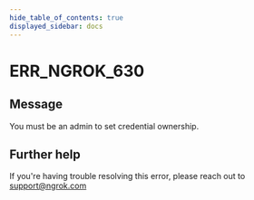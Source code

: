 ```yaml
---
hide_table_of_contents: true
displayed_sidebar: docs
---
```



# ERR_NGROK_630

## Message

You must be an admin to set credential ownership.

<ErrorDetails error="err_ngrok_630" />

## Further help

If you're having trouble resolving this error, please reach out to [support@ngrok.com](mailto:support@ngrok.com?subject=Help%20with%20ERR_NGROK_630)
